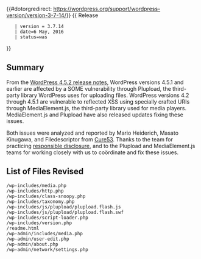 {{#dotorgredirect: https://wordpress.org/support/wordpress-version/version-3-7-14/}}
{{Languages|
{{en|Version 3.7.14}}
{{ja|Version 3.7.14}}
}}
{{ Release
    | version = 3.7.14
    | date=6 May, 2016
    | status=was
}}

== Summary ==

From the [https://wordpress.org/news/2016/05/wordpress-4-5-2/ WordPress 4.5.2 release notes], WordPress versions 4.5.1 and earlier are affected by a SOME vulnerability through Plupload, the third-party library WordPress uses for uploading files. WordPress versions 4.2 through 4.5.1 are vulnerable to reflected XSS using specially crafted URIs through MediaElement.js, the third-party library used for media players. MediaElement.js and Plupload have also released updates fixing these issues.

Both issues were analyzed and reported by Mario Heiderich, Masato Kinugawa, and Filedescriptor from [https://cure53.de/ Cure53]. Thanks to the team for practicing [https://make.wordpress.org/core/handbook/testing/reporting-security-vulnerabilities/ responsible disclosure], and to the Plupload and MediaElement.js teams for working closely with us to coördinate and fix these issues.

== List of Files Revised ==
 
<pre>
/wp-includes/media.php
/wp-includes/http.php
/wp-includes/class-snoopy.php
/wp-includes/taxonomy.php
/wp-includes/js/plupload/plupload.flash.js
/wp-includes/js/plupload/plupload.flash.swf
/wp-includes/script-loader.php
/wp-includes/version.php
/readme.html
/wp-admin/includes/media.php
/wp-admin/user-edit.php
/wp-admin/about.php
/wp-admin/network/settings.php
</pre>